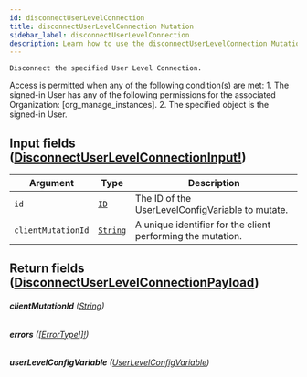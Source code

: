 ```yaml
---
id: disconnectUserLevelConnection
title: disconnectUserLevelConnection Mutation
sidebar_label: disconnectUserLevelConnection
description: Learn how to use the disconnectUserLevelConnection Mutation for Builder's API.
---
```


    Disconnect the specified User Level Connection.

Access is permitted when any of the following condition(s) are met: 1. The signed-in User has any of the following permissions for the associated Organization: [org_manage_instances]. 2. The specified object is the signed-in User.

## Input fields ([DisconnectUserLevelConnectionInput!](/docs/composer/builder/api/schema/input_object/DisconnectUserLevelConnectionInput.mdx))

| Argument           | Type                                     | Description                                                 |
| ------------------ | ---------------------------------------- | ----------------------------------------------------------- |
| `id`               | [`ID`](/docs/composer/builder/api/schema/scalar/ID.mdx)         | The ID of the UserLevelConfigVariable to mutate.            |
| `clientMutationId` | [`String`](/docs/composer/builder/api/schema/scalar/String.mdx) | A unique identifier for the client performing the mutation. |

## Return fields ([DisconnectUserLevelConnectionPayload](/docs/composer/builder/api/schema/object/DisconnectUserLevelConnectionPayload.mdx))

###### <b>clientMutationId</b> ([String](/docs/composer/builder/api/schema/scalar/String.mdx))

###### <b>errors</b> ([[ErrorType!]!](/docs/composer/builder/api/schema/object/ErrorType.mdx))

###### <b>userLevelConfigVariable</b> ([UserLevelConfigVariable](/docs/composer/builder/api/schema/object/UserLevelConfigVariable.mdx))
